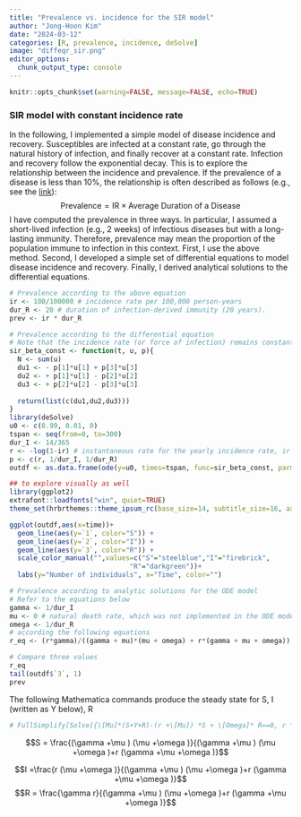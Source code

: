 ```yaml
---
title: "Prevalence vs. incidence for the SIR model"
author: "Jong-Hoon Kim"
date: "2024-03-12"
categories: [R, prevalence, incidence, deSolve]
image: "diffeqr_sir.png"
editor_options: 
  chunk_output_type: console
---
```


```r
knitr::opts_chunk$set(warning=FALSE, message=FALSE, echo=TRUE)
```

### SIR model with constant incidence rate

In the following, I implemented a simple model of disease incidence and recovery. Susceptibles are infected at a constant rate, go through the natural history of infection, and finally recover at a constant rate. Infection and recovery follow the exponential decay. This is to explore the relationship between the incidence and prevalence. If the prevalence of a disease is less than 10%, the relationship is often described as follows (e.g., see the [link](https://sphweb.bumc.bu.edu/otlt/MPH-Modules/PH717-QuantCore/PH717-Module3-Frequency-Association/PH717-Module3-Frequency-Association5.html)): $$
\text{Prevalence} = \text{IR} \times \text{Average Duration of a Disease} 
$$ I have computed the prevalence in three ways. In particular, I assumed a short-lived infection (e.g., 2 weeks) of infectious diseases but with a long-lasting immunity. Therefore, prevalence may mean the proportion of the population immune to infection in this context. First, I use the above method. Second, I developed a simple set of differential equations to model disease incidence and recovery. Finally, I derived analytical solutions to the differential equations.

```r
# Prevalence according to the above equation
ir <- 100/100000 # incidence rate per 100,000 person-years
dur_R <- 20 # duration of infection-derived immunity (20 years).
prev <- ir * dur_R 

# Prevalence according to the differential equation
# Note that the incidence rate (or force of infection) remains constant in this model unlike the classic SIR model.
sir_beta_const <- function(t, u, p){
  N <- sum(u)
  du1 <- - p[1]*u[1] + p[3]*u[3]
  du2 <- + p[1]*u[1] - p[2]*u[2]
  du3 <- + p[2]*u[2] - p[3]*u[3]
    
  return(list(c(du1,du2,du3))) 
}
library(deSolve)
u0 <- c(0.99, 0.01, 0)
tspan <- seq(from=0, to=300)
dur_I <- 14/365
r <- -log(1-ir) # instantaneous rate for the yearly incidence rate, ir
p <- c(r, 1/dur_I, 1/dur_R)
outdf <- as.data.frame(ode(y=u0, times=tspan, func=sir_beta_const, parms=p))

## to explore visually as well
library(ggplot2)
extrafont::loadfonts("win", quiet=TRUE)
theme_set(hrbrthemes::theme_ipsum_rc(base_size=14, subtitle_size=16, axis_title_size=12))

ggplot(outdf,aes(x=time))+
  geom_line(aes(y=`1`, color="S")) +
  geom_line(aes(y=`2`, color="I")) +
  geom_line(aes(y=`3`, color="R")) +
  scale_color_manual("",values=c("S"="steelblue","I"="firebrick",
                              "R"="darkgreen"))+
  labs(y="Number of individuals", x="Time", color="")

# Prevalence according to analytic solutions for the ODE model
# Refer to the equations below
gamma <- 1/dur_I
mu <- 0 # natural death rate, which was not implemented in the ODE model
omega <- 1/dur_R
# according the following equations
r_eq <- (r*gamma)/((gamma + mu)*(mu + omega) + r*(gamma + mu + omega))

# Compare three values
r_eq
tail(outdf$`3`, 1)
prev
```

The following Mathematica commands produce the steady state for S, I (written as Y below), R

```r
# FullSimplify[Solve[{\[Mu]*(S+Y+R)-(r +\[Mu]) *S + \[Omega]* R==0, r *S-(\[Mu]+\[Gamma]) *Y == 0, \[Gamma]* Y-(\[Omega]+\[Mu])*R==0,S+Y+R==1, \[Mu]>0,r>0,\[Gamma]>0,\[Omega]>0, S>0,Y>0,R>0,S\[Element]Reals,Y\[Element]Reals,R\[Element]Reals}, {S,Y,R}]]
```

$$S = \frac{(\gamma +\mu ) (\mu +\omega )}{(\gamma +\mu ) (\mu +\omega )+r (\gamma +\mu +\omega )}$$

$$I =\frac{r (\mu +\omega )}{(\gamma +\mu ) (\mu +\omega )+r (\gamma +\mu +\omega )}$$ $$R = \frac{\gamma  r}{(\gamma +\mu ) (\mu +\omega )+r (\gamma +\mu +\omega )}$$
